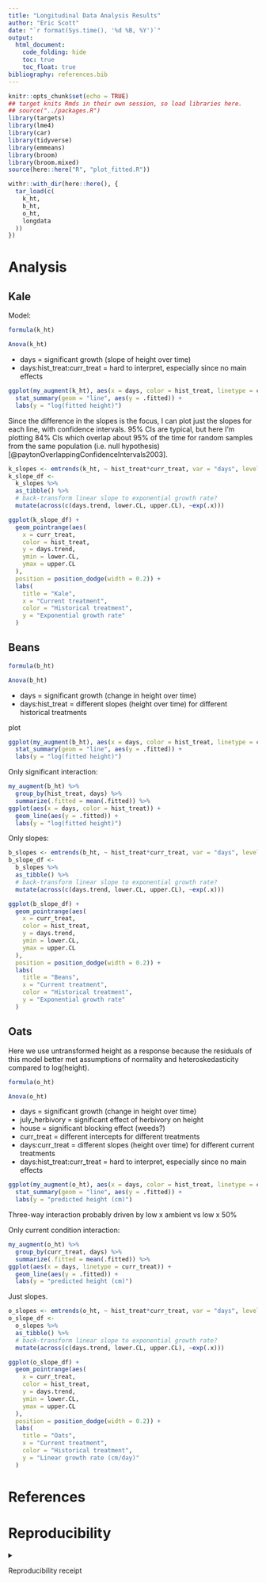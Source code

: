 ```yaml
---
title: "Longitudinal Data Analysis Results"
author: "Eric Scott"
date: "`r format(Sys.time(), '%d %B, %Y')`"
output: 
  html_document:
    code_folding: hide
    toc: true
    toc_float: true
bibliography: references.bib
---
```


```r
knitr::opts_chunk$set(echo = TRUE)
## target knits Rmds in their own session, so load libraries here.
## source("../packages.R")
library(targets)
library(lme4)
library(car)
library(tidyverse)
library(emmeans)
library(broom)
library(broom.mixed)
source(here::here("R", "plot_fitted.R"))
```

```r
withr::with_dir(here::here(), {
  tar_load(c(
    k_ht,
    b_ht,
    o_ht,
    longdata
  ))
})
```

# Analysis

## Kale

Model:

```r
formula(k_ht)
```

```r
Anova(k_ht)
```

-   days = significant growth (slope of height over time)
-   days:hist_treat:curr_treat = hard to interpret, especially since no main effects

```r
ggplot(my_augment(k_ht), aes(x = days, color = hist_treat, linetype = curr_treat)) + 
  stat_summary(geom = "line", aes(y = .fitted)) +
  labs(y = "log(fitted height)")
```

Since the difference in the slopes is the focus, I can plot just the slopes for each line, with confidence intervals.
95% CIs are typical, but here I'm plotting 84% CIs which overlap about 95% of the time for random samples from the same population (i.e. null hypothesis) [@paytonOverlappingConfidenceIntervals2003].

```r
k_slopes <- emtrends(k_ht, ~ hist_treat*curr_treat, var = "days", level = 0.84)
k_slope_df <- 
  k_slopes %>% 
  as_tibble() %>% 
  # back-transform linear slope to exponential growth rate?
  mutate(across(c(days.trend, lower.CL, upper.CL), ~exp(.x)))

ggplot(k_slope_df) +
  geom_pointrange(aes(
    x = curr_treat,
    color = hist_treat,
    y = days.trend,
    ymin = lower.CL,
    ymax = upper.CL
  ),
  position = position_dodge(width = 0.2)) +
  labs(
    title = "Kale",
    x = "Current treatment",
    color = "Historical treatment",
    y = "Exponential growth rate"
  )
```

## Beans

```r
formula(b_ht)
```

```r
Anova(b_ht)
```

-   days = significant growth (change in height over time)
-   days:hist_treat = different slopes (height over time) for different historical treatments

plot

```r
ggplot(my_augment(b_ht), aes(x = days, color = hist_treat, linetype = curr_treat)) + 
  stat_summary(geom = "line", aes(y = .fitted)) +
  labs(y = "log(fitted height)")
```

Only significant interaction:

```r
my_augment(b_ht) %>% 
  group_by(hist_treat, days) %>% 
  summarize(.fitted = mean(.fitted)) %>% 
ggplot(aes(x = days, color = hist_treat)) + 
  geom_line(aes(y = .fitted)) +
  labs(y = "log(fitted height)")
```

Only slopes:

```r
b_slopes <- emtrends(b_ht, ~ hist_treat*curr_treat, var = "days", level = 0.84)
b_slope_df <- 
  b_slopes %>% 
  as_tibble() %>% 
  # back-transform linear slope to exponential growth rate?
  mutate(across(c(days.trend, lower.CL, upper.CL), ~exp(.x)))

ggplot(b_slope_df) +
  geom_pointrange(aes(
    x = curr_treat,
    color = hist_treat,
    y = days.trend,
    ymin = lower.CL,
    ymax = upper.CL
  ),
  position = position_dodge(width = 0.2)) +
  labs(
    title = "Beans",
    x = "Current treatment",
    color = "Historical treatment",
    y = "Exponential growth rate"
  )
```

## Oats

Here we use untransformed height as a response because the residuals of this model better met assumptions of normality and heteroskedasticity compared to log(height).

```r
formula(o_ht)
```

```r
Anova(o_ht)
```

-   days = significant growth (change in height over time)
-   july_herbivory = significant effect of herbivory on height
-   house = significant blocking effect (weeds?)
-   curr_treat = different intercepts for different treatments
-   days:curr_treat = different slopes (height over time) for different current treatments
-   days:hist_treat:curr_treat = hard to interpret, especially since no main effects

```r
ggplot(my_augment(o_ht), aes(x = days, color = hist_treat, linetype = curr_treat)) + 
  stat_summary(geom = "line", aes(y = .fitted)) +
  labs(y = "predicted height (cm)")
```

Three-way interaction probably driven by low x ambient vs low x 50%

Only current condition interaction:

```r
my_augment(o_ht) %>% 
  group_by(curr_treat, days) %>% 
  summarize(.fitted = mean(.fitted)) %>% 
ggplot(aes(x = days, linetype = curr_treat)) + 
  geom_line(aes(y = .fitted)) +
  labs(y = "predicted height (cm)")
```

Just slopes.

```r
o_slopes <- emtrends(o_ht, ~ hist_treat*curr_treat, var = "days", level = 0.84)
o_slope_df <- 
  o_slopes %>% 
  as_tibble() %>% 
  # back-transform linear slope to exponential growth rate?
  mutate(across(c(days.trend, lower.CL, upper.CL), ~exp(.x)))

ggplot(o_slope_df) +
  geom_pointrange(aes(
    x = curr_treat,
    color = hist_treat,
    y = days.trend,
    ymin = lower.CL,
    ymax = upper.CL
  ),
  position = position_dodge(width = 0.2)) +
  labs(
    title = "Oats",
    x = "Current treatment",
    color = "Historical treatment",
    y = "Linear growth rate (cm/day)"
  )
```

# References

::: {#refs}
:::

# Reproducibility

<details>

<summary>

Reproducibility receipt

</summary>

```r
## datetime
Sys.time()

## repository
if(requireNamespace('git2r', quietly = TRUE)) {
  git2r::repository()
} else {
  c(
    system2("git", args = c("log", "--name-status", "-1"), stdout = TRUE),
    system2("git", args = c("remote", "-v"), stdout = TRUE)
  )
}

## session info
sessionInfo()
```

</details>
